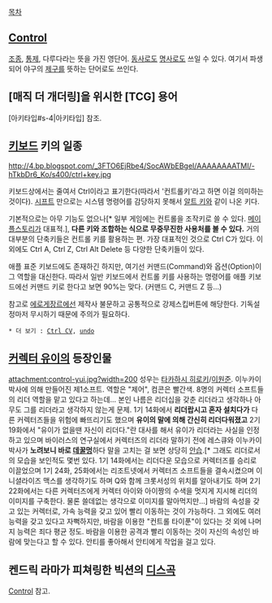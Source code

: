 [[목차]]
== [[Control]] ==
[[조종]], [[통제]], 다루다라는 뜻을 가진 영단어. [[동사]]로도 [[명사]]로도 쓰일 수 있다.
여기서 파생되어 야구의 [[제구]]를 뜻하는 단어로도 쓰인다.

== [매직 더 개더링]을 위시한 [TCG] 용어 ==
[아키타입#s-4|아키타입] 참조.

== [[키보드]] 키의 일종 ==
http://4.bp.blogspot.com/_3FTO6EjRbe4/SocAWbEBgeI/AAAAAAAATMI/-hTkbDr6_Ko/s400/ctrl+key.jpg

키보드상에서는 줄여서 Ctrl이라고 표기한다(따라서 '컨트롤키'라고 하면 이걸 의미하는 것이다). [[시프트]] 만으로는 시스템 명령어를 감당하지 못해서 [[알트 키]]와 같이 나온 키다. 

기본적으로는 아무 기능도 없으나[* 일부 게임에는 컨트롤을 조작키로 쓸 수 있다. [[메이플스토리]]가 대표적.], '''다른 키와 조합하는 식으로 무중무진한 사용처를 볼 수 있다.''' 거의 대부분의 단축키들은 컨트롤 키를 활용하는 편. 가장 대표적인 것으로 Ctrl C가 있다. 이 외에도 Ctrl A, Ctrl Z, Ctrl Alt Delete 등 다양한 단축키들이 있다.

애플 표준 키보드에도 존재하긴 하지만, 여기선 커맨드(Command)와 옵션(Option)이 그 역할을 대신한다. 따라서 일반 키보드에서 컨트롤 키를 사용하는 명령어를 애플 키보드에선 커맨드 키로 한다고 보면 90%는 맞다. (커맨드 C, 커맨드 Z 등...)

참고로 [[에로게]]장르에선 제작사 불문하고 공통적으로 강제스킵버튼에 해당한다. 기독설정마저 무시하기 때문에 주의가 필요하다.

 * 더 보기 : [[Ctrl CV]], [[undo]]

== [[커렉터 유이]]의 등장인물 ==
attachment:control-yui.jpg?width=200
성우는 [[타카하시 히로키]]/[[이원준]]. 이누카이 박사에 의해 만들어진 제1소프트. 역할은 "제어", 컴콘은 빨간색. 
8명의 커렉터 소프트들의 리더 역할을 맡고 있다고 하는데... 본인 나름은 리더십을 갖춘 리더라고 생각하나 아무도 그를 리더라고 생각하지 않는게 문제. 1기 14화에서 '''리더랍시고 혼자 설치다가''' 다른 커렉터즈들을 위험에 빠뜨리기도 했으며 '''유이의 말에 의해 간신히 리더다워졌고''' 2기 19화에서 "유이가 없을땐 자신이 리더다."란 대사를 해서 유이가 리더라는 사실을 인정하고 있으며 바이러스의 연구실에서 커렉터즈의 리더라 말하기 전에 레스큐와 이누카이 박사가 '''노려보니 바로 [[데꿀멍]]'''하다 말을 고치는 걸 보면 상당히 [[안습]].[* 그래도 리더로서의 모습을 보인적도 몇번 있다. 1기 14화에서는 리더다운 모습으로 커렉터즈를 승리로 이끌었으며 1기 24화, 25화에서는 리조트넷에서 커렉터즈 소프트들을 결속시켰으며 이니셜라이즈 맥스를 생각하기도 하며 Q와 함께 크롯서성의 위치를 알아내기도 하며 2기 22화에서는 다른 커렉터즈에게 커렉터 아이와 아이짱의 수색을 멋지게 지시해 리더의 이미지를 구축한다. 물론 쓸데없는 생각으로 이미지를 말아먹지만...]
바람의 속성을 갖고 있는 커렉터로, 가속 능력을 갖고 있어 빨리 이동하는 것이 가능하다. 그 외에도 여러 능력을 갖고 있다고 자뻑하지만, 바람을 이용한 "컨트롤 타이푼"이 있다는 것 외에 나머지 능력은 죄다 평균 정도. 바람을 이용한 공격과 빨리 이동하는 것이 자신의 속성인 바람에 맞는다고 할 수 있다. 안티를 좋아해서 안티에게 작업을 걸고 있다.

== 켄드릭 라마가 피쳐링한 빅션의 [[디스]]곡 ==
[[Control]] 참고.
